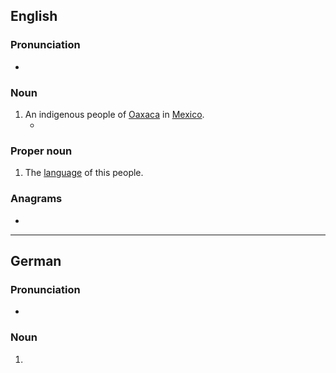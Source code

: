 {{also|mixe|mixé}}
==English==
{{wikipedia}}

===Pronunciation===
* {{IPA|en|/ˈmiˌheɪ/}}

===Noun===
{{en-noun|s|Mixe}}

# An indigenous people of [[Oaxaca]] in [[Mexico]].
#* {{quote-book|en|date=2010-01-01|author=Michael Chibnik|title=Crafting Tradition: The Making and Marketing of Oaxacan Wood Carvings|publisher=University of Texas Press|isbn=9780292782662|page=196
|text=Victor told me that a group of '''Mixes''' had set up a large workshop near the city of Oaxaca, where they made wood carvings using a variety of machines. The workshop was run by Noel Martinez, a '''Mixe''' entrepreneur who had been in charge of{{nb...}}}}

===Proper noun===
{{en-proper noun}}

# The [[language]] of this people.

===Anagrams===
* {{anagrams|en|a=eimx|Ex-Im}}

----

==German==

===Pronunciation===
* {{audio|de|De-Mixe.ogg|Audio}}

===Noun===
{{head|de|noun form}}

# {{inflection of|de|Mix||nom//acc//gen|p}}